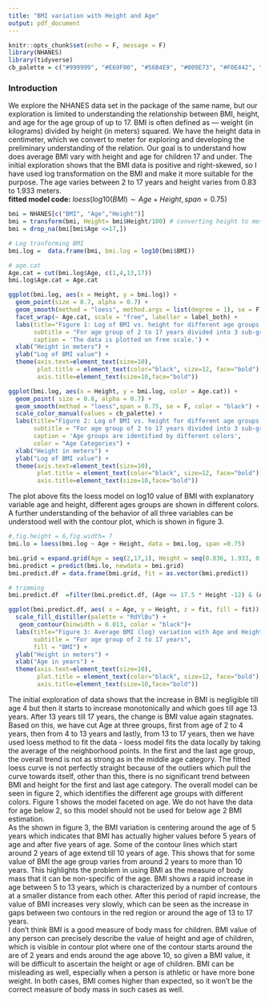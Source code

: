 ---
title: "BMI variation with Height and Age"
output: pdf_document
---

```{r setup, include=FALSE}
knitr::opts_chunk$set(echo = F, message = F)
library(NHANES)
library(tidyverse)
cb_palette = c("#999999", "#E69F00", "#56B4E9", "#009E73", "#F0E442", "#0072B2", "#D55E00", "#CC79A7")
```

### Introduction
We explore the NHANES data set in the package of the same name, but our exploration is limited to understanding the relationship between BMI, height, and age for the age group of up to 17. BMI is often defined as — weight (in kilograms) divided by height (in meters) squared. We have the height data in centimeter, which we convert to meter for exploring and developing the preliminary understanding of the relation. Our goal is to understand how does average BMI vary with height and age for children 17 and under. The initial exploration shows that the BMI data is positive and right-skewed, so I have used log transformation on the BMI and make it more suitable for the purpose. The age varies between 2 to 17 years and height varies from 0.83 to 1.933 meters.    
**fitted model code:** $loess(log10(BMI) \sim Age + Height, span = 0.75)$

```{r}
bmi = NHANES[c("BMI", "Age","Height")]
bmi = transform(bmi, Height= bmi$Height/100) # converting height to meters
bmi = drop_na(bmi[bmi$Age <=17,])

# Log tranforming BMI 
bmi.log =  data.frame(bmi, bmi.log = log10(bmi$BMI))

# age.cat
Age.cat = cut(bmi.log$Age, c(1,4,13,17))
bmi.log$Age.cat = Age.cat
```

```{r, fig.height= 6, fig.width=7}
ggplot(bmi.log, aes(x = Height, y = bmi.log)) + 
  geom_point(size = 0.7, alpha = 0.7) + 
  geom_smooth(method = "loess", method.args = list(degree = 1), se = F) +
  facet_wrap(~ Age.cat, scale = "free", labeller = label_both) +
  labs(title="Figure 1: Log of BMI vs. height for different age groups ",
       subtitle = "For age group of 2 to 17 years divided into 3 sub-groups", 
       caption = 'The data is plotted on free scale.') +  
  xlab("Height in meters") + 
  ylab("Log of BMI value") +
  theme(axis.text=element_text(size=10),
        plot.title = element_text(color="black", size=12, face="bold"),
        axis.title=element_text(size=10,face="bold"))
```

```{r,fig.height = 6,fig.width= 7}
ggplot(bmi.log, aes(x = Height, y = bmi.log, color = Age.cat)) + 
  geom_point( size = 0.8, alpha = 0.7) + 
  geom_smooth(method = "loess",span = 0.75, se = F, color = "black") + 
  scale_color_manual(values = cb_palette) +
  labs(title="Figure 2: Log of BMI vs. height for different age groups ",
       subtitle = "For age group of 2 to 17 years divided into 3 sub-groups", 
       caption = 'Age groups are identified by different colors',
       color = "Age Categories") +  
  xlab("Height in meters") + 
  ylab("Log of BMI value") +
  theme(axis.text=element_text(size=10),
        plot.title = element_text(color="black", size=12, face="bold"),
        axis.title=element_text(size=10,face="bold"))
```

The plot above fits the loess model on log10 value of BMI with explanatory variable age and height, different ages groups are shown in different colors. A further understanding of the behavior of all three variables can be understood well with the contour plot, which is shown in figure 3.  

```{r}
#,fig.height = 6,fig.width= 7
bmi.lo = loess(bmi.log ~ Age + Height, data = bmi.log, span =0.75)

bmi.grid = expand.grid(Age = seq(2,17,1), Height = seq(0.836, 1.933, 0.001))
bmi.predict = predict(bmi.lo, newdata = bmi.grid)
bmi.predict.df = data.frame(bmi.grid, fit = as.vector(bmi.predict))

# trimming
bmi.predict.df  =filter(bmi.predict.df, (Age <= 17.5 * Height -12) & (Age >= 17.5 * Height -18))

ggplot(bmi.predict.df, aes( x = Age, y = Height, z = fit, fill = fit)) + geom_raster()+
  scale_fill_distiller(palette = "RdYlBu") +
   geom_contour(binwidth = 0.013, color = "black")+
  labs(title="Figure 3: Average BMI (log) variation with Age and Height",
       subtitle = "For age group of 2 to 17 years",
       fill = "BMI") +  
  ylab("Height in meters") + 
  xlab("Age in years") +
  theme(axis.text=element_text(size=10),
        plot.title = element_text(color="black", size=12, face="bold"),
        axis.title=element_text(size=10,face="bold"))
```
The initial exploration of data shows that the increase in BMI is negligible till age 4 but then it starts to increase monotonically and which goes till age 13 years. After 13 years till 17 years, the change is BMI value again stagnates. Based on this, we have cut Age at three groups, first from age of 2 to 4 years, then from 4 to 13 years and lastly, from 13 to 17 years, then we have used loess method to fit the data - loess model fits the data locally by taking the average of the neighborhood points. In the first and the last age group, the overall trend is not as strong as in the middle age category. The fitted loess curve is not perfectly straight because of the outliers which pull the curve towards itself, other than this, there is no significant trend between BMI and height for the first and last age category. The overall model can be seen in figure 2, which identifies the different age groups with different colors. Figure 1 shows the model faceted on age. We do not have the data for age below 2, so this model should not be used for below age 2 BMI estimation.  
As the shown in figure 3, the BMI variation is centering around the age of 5 years which indicates that BMI has actually higher values before 5 years of age and after five years of age. Some of the contour lines which start around 2 years of age extend till 10 years of age. This shows that for some value of BMI the age group varies from around 2 years to more than 10 years. This highlights the problem in using BMI as the measure of body mass that it can be non-specific of the age. BMI shows a rapid increase in age between 5 to 13 years, which is characterized by a number of contours at a smaller distance from each other. After this period of rapid increase, the value of BMI increases very slowly, which can be seen as the increase in gaps between two contours in the red region or around the age of 13 to 17 years.  
I don't think BMI is a good measure of body mass for children. BMI value of any person can precisely describe the value of height and age of children, which is visible in contour plot where one of the contour starts around the are of 2 years and ends around the age above 10, so given a BMI value, it will be difficult to ascertain the height or age of children. BMI can be misleading as well, especially when a person is athletic or have more bone weight. In both cases, BMI comes higher than expected, so it won't be the correct measure of body mass in such cases as well.














